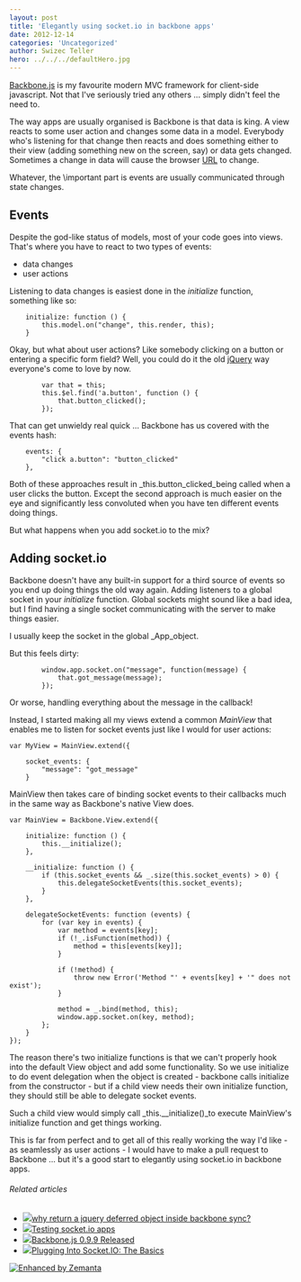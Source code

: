 ```yaml
---
layout: post
title: 'Elegantly using socket.io in backbone apps'
date: 2012-12-14
categories: 'Uncategorized'
author: Swizec Teller
hero: ../../../defaultHero.jpg
---
```

[Backbone.js](http://backbonejs.org/) is my favourite modern MVC framework for client-side javascript. Not that I've seriously tried any others ... simply didn't feel the need to.



The way apps are usually organised is Backbone is that data is king. A view reacts to some user action and changes some data in a model. Everybody who's listening for that change then reacts and does something either to their view (adding something new on the screen, say) or data gets changed. Sometimes a change in data will cause the browser [URL](http://en.wikipedia.org/wiki/Uniform_Resource_Locator "Uniform Resource Locator") to change.



Whatever, the \\important part is events are usually communicated through state changes.

## Events

Despite the god-like status of models, most of your code goes into views. That's where you have to react to two types of events:

- data changes
- user actions

Listening to data changes is easiest done in the _initialize_ function, something like so:

```
    initialize: function () {
        this.model.on("change", this.render, this);
    }
```

Okay, but what about user actions? Like somebody clicking on a button or entering a specific form field? Well, you could do it the old [jQuery](http://jquery.com/ "JQuery") way everyone's come to love by now.

```
        var that = this;
        this.$el.find('a.button', function () {
            that.button_clicked();
        });
```

That can get unwieldy real quick ... Backbone has us covered with the events hash:

```
    events: {
        "click a.button": "button_clicked"
    },
```

Both of these approaches result in _this.button_clicked_being called when a user clicks the button. Except the second approach is much easier on the eye and significantly less convoluted when you have ten different events doing things.



But what happens when you add socket.io to the mix?



## Adding socket.io



Backbone doesn't have any built-in support for a third source of events so you end up doing things the old way again. Adding listeners to a global socket in your _initialize_ function. Global sockets might sound like a bad idea, but I find having a single socket communicating with the server to make things easier.



I usually keep the socket in the global _App_object.



But this feels dirty:

```
        window.app.socket.on("message", function(message) {
            that.got_message(message);
        });
```

Or worse, handling everything about the message in the callback!



Instead, I started making all my views extend a common _MainView_ that enables me to listen for socket events just like I would for user actions:

```
var MyView = MainView.extend({

    socket_events: {
        "message": "got_message"
    }
```



MainView then takes care of binding socket events to their callbacks much in the same way as Backbone's native View does.

```
var MainView = Backbone.View.extend({

    initialize: function () {
        this.__initialize();
    },

    __initialize: function () {
        if (this.socket_events && _.size(this.socket_events) > 0) {
            this.delegateSocketEvents(this.socket_events);
        }
    },

    delegateSocketEvents: function (events) {
        for (var key in events) {
            var method = events[key];
            if (!_.isFunction(method)) {
                method = this[events[key]];
            }

            if (!method) {
                throw new Error('Method "' + events[key] + '" does not exist');
            }

            method = _.bind(method, this);
            window.app.socket.on(key, method);
        };
    }
});
```

The reason there's two initialize functions is that we can't properly hook into the default View object and add some functionality. So we use initialize to do event delegation when the object is created - backbone calls initialize from the constructor - but if a child view needs their own initialize function, they should still be able to delegate socket events.



Such a child view would simply call _this.\_\_initialize()_to execute MainView's initialize function and get things working.



This is far from perfect and to get all of this really working the way I'd like - as seamlessly as user actions - I would have to make a pull request to Backbone ... but it's a good start to elegantly using socket.io in backbone apps.

###### Related articles

- [![](http://i.zemanta.com/noimg_50_80_80.jpg)](http://stackoverflow.com/questions/13391944/why-return-a-jquery-deferred-object-inside-backbone-sync)[why return a jquery deferred object inside backbone sync?](http://stackoverflow.com/questions/13391944/why-return-a-jquery-deferred-object-inside-backbone-sync)
- [![](http://i.zemanta.com/129148469_80_80.jpg)](http://swizec.com/blog/testing-socket-io-apps/swizec/5625)[Testing socket.io apps](http://swizec.com/blog/testing-socket-io-apps/swizec/5625)
- [![](http://i.zemanta.com/noimg_103_80_80.jpg)](http://backbonejs.org/?0-9-9)[Backbone.js 0.9.9 Released](http://backbonejs.org/?0-9-9)
- [![](http://i.zemanta.com/125930383_80_80.jpg)](http://www.joezimjs.com/javascript/plugging-into-socket-io-the-basics/)[Plugging Into Socket.IO: The Basics](http://www.joezimjs.com/javascript/plugging-into-socket-io-the-basics/)

[![Enhanced by Zemanta](http://img.zemanta.com/zemified_e.png?x-id=229aee28-470c-4b3b-b2bd-040326134ed5)](http://www.zemanta.com/?px "Enhanced by Zemanta")